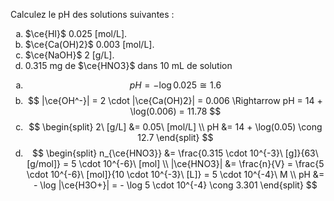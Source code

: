 ::: {.Exercise data-latex=""}

Calculez le pH des solutions suivantes :

a. $\ce{HI}$ 0.025 [mol/L].
\vspace{\stretch{1}}
b. $\ce{Ca(OH)2}$ 0.003 [mol/L].
\vspace{\stretch{1}}
c. $\ce{NaOH}$ 2 [g/L].
\vspace{\stretch{1}}
d. 0.315 mg de $\ce{HNO3}$ dans 10 mL de solution
\vspace{\stretch{1}}

:::

::: {.Answer data-latex=""}

a. $$
pH = - \log 0.025 \cong 1.6
$$
b. $$
|\ce{OH^-}| = 2 \cdot |\ce{Ca(OH)2}| = 0.006 \Rightarrow pH = 14 + \log(0.006) = 11.78
$$
c. $$
\begin{split}
  2\ [g/L] &= 0.05\ [mol/L] \\
  pH &= 14 + \log(0.05) \cong 12.7
\end{split}
$$
d. $$
\begin{split}
  n_{\ce{HNO3}} &= \frac{0.315 \cdot 10^{-3}\ [g]}{63\ [g/mol]} = 5 \cdot 10^{-6}\ [mol] \\
  |\ce{HNO3}| &= \frac{n}{V} = \frac{5 \cdot 10^{-6}\ [mol]}{10 \cdot 10^{-3}\ [L]} = 5 \cdot 10^{-4}\ M \\
  pH &= - \log |\ce{H3O+}| = - \log 5 \cdot 10^{-4} \cong 3.301
 \end{split}
$$

:::

